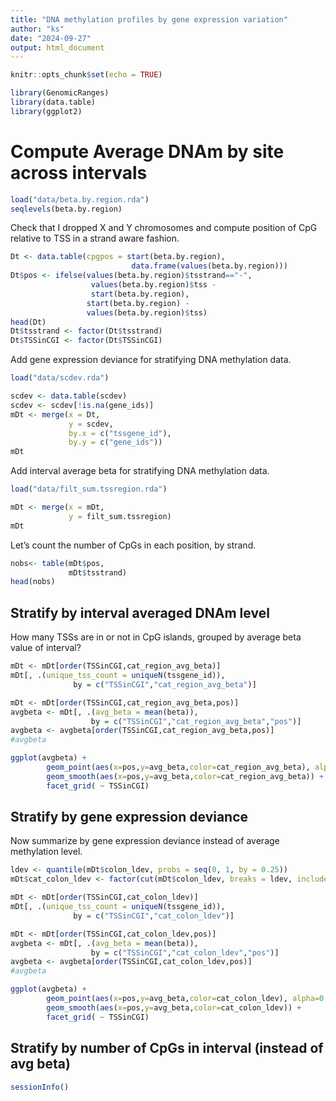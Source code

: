 ```yaml
---
title: "DNA methylation profiles by gene expression variation"
author: "ks"
date: "2024-09-27"
output: html_document
---
```


```r
knitr::opts_chunk$set(echo = TRUE)
```

```r
library(GenomicRanges)
library(data.table)
library(ggplot2)
```

# Compute Average DNAm by site across intervals

```r
load("data/beta.by.region.rda")
seqlevels(beta.by.region)
```

Check that I dropped X and Y chromosomes and compute position of CpG relative to TSS in a strand aware fashion.
```r
Dt <- data.table(cpgpos = start(beta.by.region),
                           data.frame(values(beta.by.region)))
Dt$pos <- ifelse(values(beta.by.region)$tsstrand=="-",
                  values(beta.by.region)$tss -
                  start(beta.by.region),
                 start(beta.by.region) - 
                 values(beta.by.region)$tss)
head(Dt)
Dt$tsstrand <- factor(Dt$tsstrand)
Dt$TSSinCGI <- factor(Dt$TSSinCGI)
```

Add gene expression deviance for stratifying DNA methylation data. 
```r
load("data/scdev.rda")

scdev <- data.table(scdev)
scdev <- scdev[!is.na(gene_ids)]
mDt <- merge(x = Dt,
             y = scdev,
             by.x = c("tssgene_id"),
             by.y = c("gene_ids"))
mDt
```

Add interval average beta for stratifying DNA methylation data. 
```r
load("data/filt_sum.tssregion.rda")

mDt <- merge(x = mDt,
             y = filt_sum.tssregion)
mDt
```

Let's count the number of CpGs in each position, by strand.
```r
nobs<- table(mDt$pos,
             mDt$tsstrand)
head(nobs)
```

## Stratify by interval averaged DNAm level

How many TSSs are in or not in CpG islands, grouped by average beta value of interval?
```r
mDt <- mDt[order(TSSinCGI,cat_region_avg_beta)]
mDt[, .(unique_tss_count = uniqueN(tssgene_id)), 
              by = c("TSSinCGI","cat_region_avg_beta")]
```

```r
mDt <- mDt[order(TSSinCGI,cat_region_avg_beta,pos)]
avgbeta <- mDt[, .(avg_beta = mean(beta)), 
                  by = c("TSSinCGI","cat_region_avg_beta","pos")]
avgbeta <- avgbeta[order(TSSinCGI,cat_region_avg_beta,pos)]
#avgbeta
```

```r
ggplot(avgbeta) +
        geom_point(aes(x=pos,y=avg_beta,color=cat_region_avg_beta), alpha=0.3) +
        geom_smooth(aes(x=pos,y=avg_beta,color=cat_region_avg_beta)) +
        facet_grid( ~ TSSinCGI)
```

## Stratify by gene expression deviance

Now summarize by gene expression deviance instead of average methylation level.

```r
ldev <- quantile(mDt$colon_ldev, probs = seq(0, 1, by = 0.25))
mDt$cat_colon_ldev <- factor(cut(mDt$colon_ldev, breaks = ldev, include.lowest = TRUE, labels = FALSE))

mDt <- mDt[order(TSSinCGI,cat_colon_ldev)]
mDt[, .(unique_tss_count = uniqueN(tssgene_id)), 
              by = c("TSSinCGI","cat_colon_ldev")]
```

```r
mDt <- mDt[order(TSSinCGI,cat_colon_ldev,pos)]
avgbeta <- mDt[, .(avg_beta = mean(beta)), 
                  by = c("TSSinCGI","cat_colon_ldev","pos")]
avgbeta <- avgbeta[order(TSSinCGI,cat_colon_ldev,pos)]
#avgbeta
```

```r
ggplot(avgbeta) +
        geom_point(aes(x=pos,y=avg_beta,color=cat_colon_ldev), alpha=0.3) +
        geom_smooth(aes(x=pos,y=avg_beta,color=cat_colon_ldev)) +
        facet_grid( ~ TSSinCGI)
```

## Stratify by number of CpGs in interval (instead of avg beta)




```r
sessionInfo()
```

